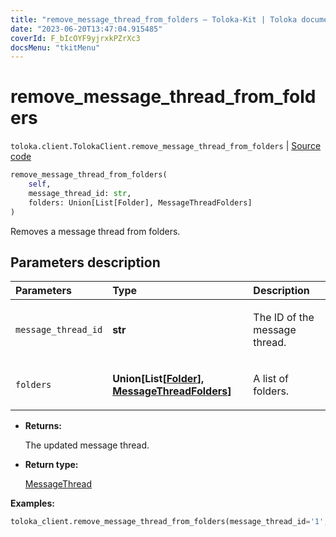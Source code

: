 ```yaml
---
title: "remove_message_thread_from_folders — Toloka-Kit | Toloka documentation"
date: "2023-06-20T13:47:04.915485"
coverId: F_bIcOYF9yjrxkPZrXc3
docsMenu: "tkitMenu"
---
```


# remove_message_thread_from_folders

`toloka.client.TolokaClient.remove_message_thread_from_folders` | [Source code](https://github.com/Toloka/toloka-kit/blob/v1.2.0/src/client/__init__.py#L1096)

```python
remove_message_thread_from_folders(
    self,
    message_thread_id: str,
    folders: Union[List[Folder], MessageThreadFolders]
)
```

Removes a message thread from folders.

## Parameters description

| Parameters | Type | Description |
| :----------| :----| :-----------|
`message_thread_id`|**str**|<p>The ID of the message thread.</p>
`folders`|**Union\[List\[[Folder](/docs/toloka-kit/reference/toloka.client.message_thread.Folder)\], [MessageThreadFolders](/docs/toloka-kit/reference/toloka.client.message_thread.MessageThreadFolders)\]**|<p>A list of folders.</p>

* **Returns:**

  The updated message thread.

* **Return type:**

  [MessageThread](/docs/toloka-kit/reference/toloka.client.message_thread.MessageThread)

**Examples:**

```python
toloka_client.remove_message_thread_from_folders(message_thread_id='1', folders=['IMPORTANT'])
```